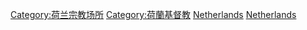 {{Commons category|Churches in the Netherlands}}

[[Category:荷兰宗教场所|Category:荷兰宗教场所]]
[[Category:荷蘭基督教‎|Category:荷蘭基督教‎]]
[[Category:歐洲教堂|Netherlands]]
[[Category:各国教堂|Netherlands]]